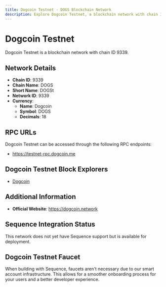 ```yaml
--- 
title: Dogcoin Testnet - DOGS Blockchain Network
description: Explore Dogcoin Testnet, a blockchain network with chain ID 9339. Learn about its native currency, Dogcoin, and how to interact with the network.
---
```


# Dogcoin Testnet

Dogcoin Testnet is a blockchain network with chain ID 9339.

## Network Details

- **Chain ID**: 9339
- **Chain Name**: DOGS
- **Short Name**: DOGSt
- **Network ID**: 9339
- **Currency**: 
  - **Name**: Dogcoin
  - **Symbol**: DOGS
  - **Decimals**: 18

## RPC URLs

Dogcoin Testnet can be accessed through the following RPC endpoints:

- https://testnet-rpc.dogcoin.me

## Dogcoin Testnet Block Explorers

- [Dogcoin](https://testnet.dogcoin.network)

## Additional Information

- **Official Website**: https://dogcoin.network

## Sequence Integration Status

This network does not yet have Sequence support but is available for deployment.

## Dogcoin Testnet Faucet

When building with Sequence, faucets aren't necessary due to our smart account infrastructure. This allows for a smoother onboarding process for your users and a better developer experience.

